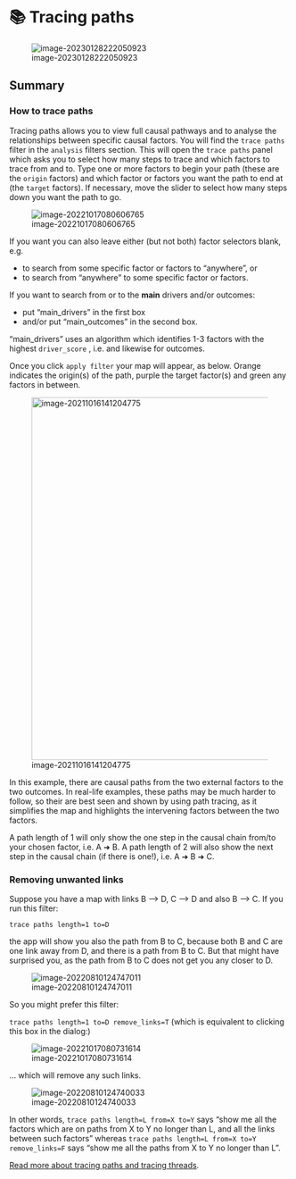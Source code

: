 # 📚 Tracing paths {#xtracing-paths}

![image-20230128222050923](_assets/image-20230128222050923.png)

## Summary

### How to trace paths{#howtotracepathsandrobustness}

Tracing paths allows you to view full causal pathways and to analyse the relationships between specific causal factors. You will find the `trace paths` filter in the `analysis` filters section. This will open the `trace paths` panel which asks you to select how many steps to trace and which factors to trace from and to. Type one or more factors to begin your path (these are the `origin` factors) and which factor or factors you want the path to end at (the `target` factors). If necessary, move the slider to select how many steps down you want the path to go. 

![image-20221017080606765](_assets/image-20221017080606765.png)

If you want you can also leave either (but not both) factor selectors blank, e.g.

- to search from some specific factor or factors to "anywhere", or 
-  to search from "anywhere" to some specific factor or factors.

If you want to search from or to the **main** drivers and/or outcomes:

- put "main_drivers" in the first box
- and/or put "main_outcomes" in the second box.

"main_drivers" uses an algorithm which identifies 1-3 factors with the highest `driver_score` , i.e. and likewise for outcomes. 

Once you click `apply filter` your map will appear, as below. Orange indicates the origin(s) of the path, purple the target factor(s) and green any factors in between.

![image-20211016141204775](_assets/image-20211016141204775.png){width=650}

In this example, there are causal paths from the two external factors to the two outcomes. In real-life examples, these paths may be much harder to follow, so their are best seen and shown by using path tracing, as it simplifies the map and highlights the intervening factors between the two factors.

A path length of 1 will only show the one step in the causal chain from/to your chosen factor, i.e. A ➜ B. A path length of 2 will also show the next step in the causal chain (if there is one!), i.e. A ➜ B ➜ C.

### Removing unwanted links{#xremoving-unwanted-links}

Suppose you have a map with links B --> D, C --> D and also B --> C. If you run this filter:

`trace paths length=1 to=D`

the app will show you also the path from B to C, because both B and C are one link away from D, and there is a path from B to C. But that might have surprised you, as the path from B to C does not get you any closer to D. 

![image-20220810124747011](_assets/image-20220810124747011.png)

So you might prefer this filter:

`trace paths length=1 to=D remove_links=T` (which is equivalent to clicking this box in the dialog:)

![image-20221017080731614](_assets/image-20221017080731614.png)

... which will remove any such links. 

![image-20220810124740033](_assets/image-20220810124740033.png)

In other words, `trace paths length=L from=X to=Y` says "show me all the factors which are on paths from X to Y no longer than L, and all the links between such factors" whereas `trace paths length=L from=X to=Y remove_links=F` says "show me all the paths from X to Y no longer than L". 

[Read more about tracing paths and tracing threads](#xcontinuity).

<!--### How to calculate robustness

Once you have applied the [trace path filter](#howtotracepathsandrobustness), you can find the robustness calculations in the `robustness` tab. Here is the table for the example above.

![UpSR4OnxP6](_assets/UpSR4OnxP6.gif){width=650}

![image-20211017130218716](_assets/image-20211017130218716.png){width=650}

In this tab you will find a table displaying the number of links between your `origin` and `target` factors. A larger number means more evidence; more pieces would have to be deleted until we gave up the hypothesis that the Origin factors influence the Target factors at all. 

For example, in the top row of the table above you can see that there is more evidence that rainfall influenced both of the targets compared to the influence of loss of forests. In the first column, you can see that there is more evidence of the influence of external factors on people moving away than on people getting angry.

The [following section](#howtoanalyseobustness) will expand on how to understand these figures.



## Understanding robustness{#analysingrobustness}

Robustness identifies how many pieces of evidence (individual mentions of individual links) would have to be deleted so that there is no longer any path from the Origin factors to the Target factors. It is important to understand a large number does *not* necessarily mean that this path is *strong* in the sense that the Origin factors have a *large* effect on the Target factors. It says there is plenty of evidence for the path, *whatever its strength*.

Subtotals are provided for each Origin factor, when there is more than one, and/or for each Target factor, when there is more than one; it can be useful to compare the amount of evidence for the impact of each Origin factor (and/or Target factor).

These numbers are not very useful on their own. But they are useful for comparisons. 

## Amount of overlap

If you look at the robustness of the path from interventions B and C to an outcome E, one thing you can do is compare the sum of the score for the two sets of paths and compare it with the overall score. If the overall score is more or less the same as the larger of the score for B and the score for C, you can assume that the (evidence for the) intervention paths overlap - so if the score for B is larger, you could say that C uses many of the same paths. But if the overall score is more like the sum of the two, you can deduce that the interventions work more independently. So for example if you are already funding intervention B, and you have to decide whether to fund C or D, and your causal map says that the score from C to E and from D to E are similar, you'd want to look at the pairs - you'd want to look at B plus C to E and compare it with B plus D to E. B + D might have a much larger score than C +D, because C shares many paths with B, but D doesn't. So you'd want to fund D, as the combination of B and D would be more robust.  

Of course, in principle you can see all of this just by looking at the maps and to what extent B, C and D share paths to E. But sometimes it is hard to see and this metric anchors a narrative description in actual numbers.

## Tracing paths and calculating robustness *by field* {#xtracing-paths-by-field}

### Tracing paths by field, e.g. "by source" 

[this is superseded by [thread tracing](#xtracing-threads)]

Don't fall into the [transitivity trap](#xtransitivity-trap)! 

The trouble with the existing maps is that if you ask for paths from A to C, it might include links from sources which never actually mentioned any complete path from A to C. It might even be that there is no complete path from A to C in the sense that no single source mentioned any such path in its entirety.

By default, path tracing shows all the paths from the origin (set of) factors to the target (set of) factors which can be constructed using information from *different sources*. But sometimes this is not what we want. We only want to see paths which were actually mentioned in their entirety by individual sources. It is easy to construct a single such map from origin to target for a single source. And if we are interested in more than one source, we can combine those maps to construct a shared map for that group of sources. 

By setting the field to `source_id` you only show links which are part of a complete path which at least one individual source mentioned in its entirety. The width of the links can be set to a new metric, namely the number of sources whose complete evidence included that path: who mentioned a complete path which ends at the consequence factor of the link.   So you could for example set the width of the links to this new metric but for comparison set the link label to a familiar metric (e.g. `count: link_id`): the total number of mentions of the link (regardless of which source they are from, i.e. including sources which never mentioned this link as part of a whole path).

Even these maps can still be misleading: you must not assume that any arbitrary path you can trace through the map was actually mentioned by one particular source. You only know that *each of its links* was *part of some path* which was mentioned in its entirety by some source.

### Calculating robustness by field, e.g. "by source"


Just because there is a lot of evidence for all the different parts of a path does not mean that any one source, or type of source, actually mentioned all those parts. 

For this reason, `trace robustness` also lets you ask that question. 

![image-20211119164551704](_assets/image-20211119164551704.png)

For example you can put `source_id` in the box in order to count how many sources mentioned at least one entire path from the source to the target factor(s).  

This is important because it's usually more credible to ask how many people mentioned all the bits of some path than to ask how many pieces of evidence are there altogether.

Or you could put `District` to find out, looking at each district individually, there is evidence (possibly assembled from different sources within that district) for the path.   -->

